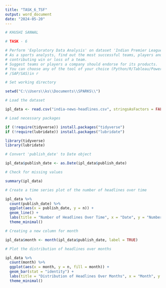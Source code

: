 ---
title: "TASK_6_TSF"
output: word_document
date: "2024-05-20"
---

```{r }
# KHUSHI SANWAL

# TASK - 6

# Perform 'Exploratory Data Analysis' on dataset 'Indian Premier League'
# As a sports analysts, find out the most successful teams, players and factors 
# contributing win or loss of a team.
# Suggest teams or players a company should endorse for its products.
# You can choose any of the tool of your choice (Python/R/Tableau/PowerBI/Excel
# /SAP/SAS)in r

# Set working directory 

setwd("C:\\Users\\ks\\Documents\\SPARKS\\") 

# Load the dataset

ipl_data <- read.csv("india-news-headlines.csv", stringsAsFactors = FALSE)

# Load necessary packages

if (!require(tidyverse)) install.packages("tidyverse")
if (!require(lubridate)) install.packages("lubridate")

library(tidyverse)
library(lubridate)

# Convert 'publish_date' to Date object

ipl_data$publish_date <- as.Date(ipl_data$publish_date)

# Check for missing values

summary(ipl_data)

# Create a time series plot of the number of headlines over time

ipl_data %>%
  count(publish_date) %>%
  ggplot(aes(x = publish_date, y = n)) +
  geom_line() +
  labs(title = "Number of Headlines Over Time", x = "Date", y = "Number of Headlines") +
  theme_minimal()

# Creating a new column for month

ipl_data$month <- month(ipl_data$publish_date, label = TRUE)

# Plot the distribution of headlines over months

ipl_data %>%
  count(month) %>%
  ggplot(aes(x = month, y = n, fill = month)) +
  geom_bar(stat = "identity") +
  labs(title = "Distribution of Headlines Over Months", x = "Month", y = "Number of Headlines") +
  theme_minimal()
```

